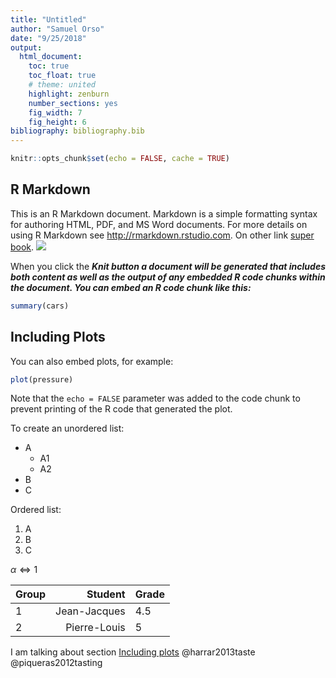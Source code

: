 ```yaml
---
title: "Untitled"
author: "Samuel Orso"
date: "9/25/2018"
output: 
  html_document:
    toc: true
    toc_float: true
    # theme: united
    highlight: zenburn
    number_sections: yes
    fig_width: 7
    fig_height: 6
bibliography: bibliography.bib
---
```


```r
knitr::opts_chunk$set(echo = FALSE, cache = TRUE)
```

## R Markdown

This is an R Markdown document. Markdown is a simple formatting syntax for authoring HTML, PDF, and MS Word documents. For more details on using R Markdown see <http://rmarkdown.rstudio.com>. On other link [super book](htpps://ptds2018.netlify.com). ![](https://www.alumnihec.ch/wp-content/uploads/2015/03/unilogo_bleu_300dpi-e1431428186368.jpg)

When you click the __*Knit button a document will be generated that includes both content as well as the output of any embedded R code chunks within the document. You can embed an R code chunk like this:*__

```r
summary(cars)
```


## Including Plots {#sec-includ}

You can also embed plots, for example:

```r
plot(pressure)
```

Note that the `echo = FALSE` parameter was added to the code chunk to prevent printing of the R code that generated the plot.

To create an unordered list:   

* A   
    + A1
    + A2   
* B 
* C

Ordered list: 

1. A
2. B
3. C

$\alpha \Longleftrightarrow 1$


Group | Student | Grade 
--- | ---: | ---
1 | Jean-Jacques | 4.5
2 | Pierre-Louis | 5

I am talking about section [Including plots](#sec-includ) @harrar2013taste @piqueras2012tasting